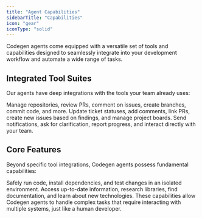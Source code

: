 ```yaml
---
title: "Agent Capabilities"
sidebarTitle: "Capabilities"
icon: "gear"
iconType: "solid"
---
```


Codegen agents come equipped with a versatile set of tools and capabilities designed to seamlessly integrate into your development workflow and automate a wide range of tasks.

## Integrated Tool Suites

Our agents have deep integrations with the tools your team already uses:

<CardGroup cols={3}>
  <Card title="GitHub" icon="github" href="/integrations/github">
    Manage repositories, review PRs, comment on issues, create branches, commit
    code, and more.
  </Card>
  <Card title="Linear" icon="pencil" href="/integrations/linear">
    Update ticket statuses, add comments, link PRs, create new issues based on
    findings, and manage project boards.
  </Card>
  <Card title="Slack" icon="slack" href="/integrations/slack">
    Send notifications, ask for clarification, report progress, and interact
    directly with your team.
  </Card>
</CardGroup>

## Core Features

Beyond specific tool integrations, Codegen agents possess fundamental capabilities:

<CardGroup cols={2}>
  <Card
    title="Code Execution Sandbox"
    icon="box"
    href="/integrations/sandboxes"
  >
    Safely run code, install dependencies, and test changes in an isolated
    environment.
  </Card>
  <Card title="Web Search" icon="globe" href="/integrations/web-search">
    Access up-to-date information, research libraries, find documentation, and
    learn about new technologies.
  </Card>
</CardGroup>

<Note>
  These capabilities allow Codegen agents to handle complex tasks that require
  interacting with multiple systems, just like a human developer.
</Note>
